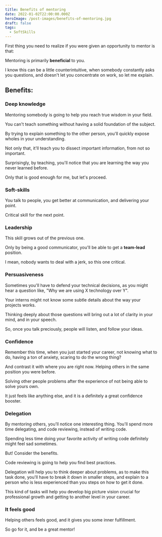 ```yaml
---
title: Benefits of mentoring
date: 2022-01-02T22:00:00.000Z
heroImage: /post-images/benefits-of-mentoring.jpg
draft: false
tags:
  - SoftSkills
---
```


First thing you need to realize if you were given an opportunity to mentor is that:

Mentoring is primarily **beneficial** to you.

I know this can be a little counterintuitive, when somebody constantly asks you questions, and doesn't let you concentrate on work, so let me explain.

## Benefits:

### Deep knowledge

Mentoring somebody is going to help you reach true wisdom in your field.

You can't teach something without having a solid foundation of the subject.

By trying to explain something to the other person, you'll quickly expose wholes in your understanding.

Not only that, it'll teach you to dissect important information, from not so important.

Surprisingly, by teaching, you'll notice that you are learning the way you never learned before.

Only that is good enough for me, but let's proceed.

### Soft-skills

You talk to people, you get better at communication, and delivering your point.

Critical skill for the next point.

### Leadership

This skill grows out of the previous one.

Only by being a good communicator, you'll be able to get a **team-lead** position.

I mean, nobody wants to deal with a jerk, so this one critical.

### Persuasiveness

Sometimes you'll have to defend your technical decisions, as you might hear a question like, "Why we are using X technology over Y".

Your interns might not know some subtle details about the way your projects works.

Thinking deeply about those questions will bring out a lot of clarity in your mind, and in your speech.

So, once you talk preciously, people will listen, and follow your ideas.

### Confidence

Remember this time, when you just started your career, not knowing what to do, having a ton of anxiety, scaring to do the wrong thing?

And contrast it with where you are right now. Helping others in the same position you were before.

Solving other people problems after the experience of not being able to solve yours own.

It just feels like anything else, and it is a definitely a great confidence booster.

### Delegation

By mentoring others, you'll notice one interesting thing. You'll spend more time delegating, and code reviewing, instead of writing code.

Spending less time doing your favorite activity of writing code definitely might feel sad sometimes.

But! Consider the benefits.

Code reviewing is going to help you find best practices.

Delegation will help you to think deeper about problems, as to make this task done, you'll have to break it down in smaller steps, and explain to a person who is less experienced than you steps on how to get it done.

This kind of tasks will help you develop big picture vision crucial for professional growth and getting to another level in your career.

### It feels good

Helping others feels good, and it gives you some inner fulfillment.

So go for it, and be a great mentor!
